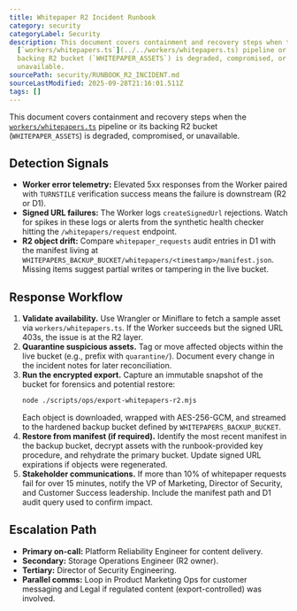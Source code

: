 ```yaml
---
title: Whitepaper R2 Incident Runbook
category: security
categoryLabel: Security
description: This document covers containment and recovery steps when the
  [`workers/whitepapers.ts`](../../workers/whitepapers.ts) pipeline or its
  backing R2 bucket (`WHITEPAPER_ASSETS`) is degraded, compromised, or
  unavailable.
sourcePath: security/RUNBOOK_R2_INCIDENT.md
sourceLastModified: 2025-09-28T21:16:01.511Z
tags: []
---
```


This document covers containment and recovery steps when the
[`workers/whitepapers.ts`](https://github.com/apotheonai/apotheon.ai/blob/main/workers/whitepapers.ts) pipeline or its backing
R2 bucket (`WHITEPAPER_ASSETS`) is degraded, compromised, or unavailable.

## Detection Signals

- **Worker error telemetry:** Elevated 5xx responses from the Worker paired with
  `TURNSTILE` verification success means the failure is downstream (R2 or D1).
- **Signed URL failures:** The Worker logs `createSignedUrl` rejections. Watch for
  spikes in these logs or alerts from the synthetic health checker hitting the
  `/whitepapers/request` endpoint.
- **R2 object drift:** Compare `whitepaper_requests` audit entries in D1 with the
  manifest living at `WHITEPAPERS_BACKUP_BUCKET/whitepapers/<timestamp>/manifest.json`.
  Missing items suggest partial writes or tampering in the live bucket.

## Response Workflow

1. **Validate availability.** Use Wrangler or Miniflare to fetch a sample asset
   via `workers/whitepapers.ts`. If the Worker succeeds but the signed URL 403s,
   the issue is at the R2 layer.
2. **Quarantine suspicious assets.** Tag or move affected objects within the
   live bucket (e.g., prefix with `quarantine/`). Document every change in the
   incident notes for later reconciliation.
3. **Run the encrypted export.** Capture an immutable snapshot of the bucket for
   forensics and potential restore:
   ```bash
   node ./scripts/ops/export-whitepapers-r2.mjs
   ```
   Each object is downloaded, wrapped with AES-256-GCM, and streamed to the
   hardened backup bucket defined by `WHITEPAPERS_BACKUP_BUCKET`.
4. **Restore from manifest (if required).** Identify the most recent manifest in
   the backup bucket, decrypt assets with the runbook-provided key procedure, and
   rehydrate the primary bucket. Update signed URL expirations if objects were
   regenerated.
5. **Stakeholder communications.** If more than 10% of whitepaper requests fail
   for over 15 minutes, notify the VP of Marketing, Director of Security, and
   Customer Success leadership. Include the manifest path and D1 audit query used
   to confirm impact.

## Escalation Path

- **Primary on-call:** Platform Reliability Engineer for content delivery.
- **Secondary:** Storage Operations Engineer (R2 owner).
- **Tertiary:** Director of Security Engineering.
- **Parallel comms:** Loop in Product Marketing Ops for customer messaging and
  Legal if regulated content (export-controlled) was involved.
